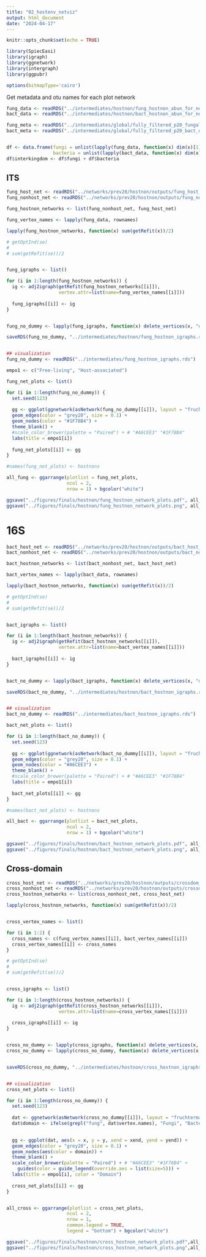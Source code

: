 ```yaml
---
title: "02_hostenv_netviz"
output: html_document
date: "2024-04-17"
---
```


```r
knitr::opts_chunk$set(echo = TRUE)
```

```r
library(SpiecEasi)
library(igraph)
library(ggnetwork)
library(intergraph)
library(ggpubr)

options(bitmapType='cairo')

```

Get metadata and otu names for each plot network

```r
fung_data <- readRDS("../intermediates/hostnon/fung_hostnon_abun_for_networks.rds")
bact_data <- readRDS("../intermediates/hostnon/bact_hostnon_abun_for_networks.rds")

fung_meta <- readRDS("../intermediates/global/fully_filtered_p20_fungal_otu_metadata_matched_up.rds")
bact_meta <- readRDS("../intermediates/global/fully_filtered_p20_bact_otu_metadata_matched_up.rds")


df <- data.frame(fungi = unlist(lapply(fung_data, function(x) dim(x)[1])),
                 bacteria = unlist(lapply(bact_data, function(x) dim(x)[1])))
df$interkingdom <- df$fungi + df$bacteria

```

## ITS

```r

fung_host_net <- readRDS("../networks/prev20/hostnon/outputs/fung_host_network_p20_mb_thresh01.rds")
fung_nonhost_net <- readRDS("../networks/prev20/hostnon/outputs/fung_nonhost_network_p20_mb_thresh01.rds") 

fung_hostnon_networks <- list(fung_nonhost_net, fung_host_net)

fung_vertex_names <- lapply(fung_data, rownames)

lapply(fung_hostnon_networks, function(x) sum(getRefit(x))/2)

# getOptInd(se)
# 
# sum(getRefit(se))/2


fung_igraphs <- list()

for (i in 1:length(fung_hostnon_networks)) {
  ig <- adj2igraph(getRefit(fung_hostnon_networks[[i]]),
                   vertex.attr=list(name=fung_vertex_names[[i]]))
  
  fung_igraphs[[i]] <- ig
}


fung_no_dummy <- lapply(fung_igraphs, function(x) delete_vertices(x, "dummy"))

saveRDS(fung_no_dummy, "../intermediates/hostnon/fung_hostnon_igraphs.rds")


## visualization
fung_no_dummy <- readRDS("../intermediates/fung_hostnon_igraphs.rds")

empo1 <- c("Free-living", "Host-associated")

fung_net_plots <- list()

for (i in 1:length(fung_no_dummy)) {
  set.seed(123)
  
  gg <- ggplot(ggnetwork(asNetwork(fung_no_dummy[[i]]), layout = "fruchtermanreingold"), aes(x = x, y = y, xend = xend, yend = yend)) +
  geom_edges(color = "grey20", size = 0.1) +
  geom_nodes(color = "#1F78B4") +
  theme_blank() +
  #scale_color_brewer(palette = "Paired") + # "#A6CEE3" "#1F78B4"
  labs(title = empo1[i])
  
  fung_net_plots[[i]] <- gg
}

#names(fung_net_plots) <- hostnons

all_fung <- ggarrange(plotlist = fung_net_plots,
                      ncol = 2,
                      nrow = 1) + bgcolor("white")

ggsave("../figures/finals/hostnon/fung_hostnon_network_plots.pdf", all_fung, width=12.5, height=6)
ggsave("../figures/finals/hostnon/fung_hostnon_network_plots.png", all_fung, width=12.5, height=6)

```

# 16S

```r

bact_host_net <- readRDS("../networks/prev20/hostnon/outputs/bact_host_network_p20_mb_thresh01.rds")
bact_nonhost_net <- readRDS("../networks/prev20/hostnon/outputs/bact_nonhost_network_p20_mb_thresh01.rds") 

bact_hostnon_networks <- list(bact_nonhost_net, bact_host_net)

bact_vertex_names <- lapply(bact_data, rownames)

lapply(bact_hostnon_networks, function(x) sum(getRefit(x))/2)

# getOptInd(se)
# 
# sum(getRefit(se))/2


bact_igraphs <- list()

for (i in 1:length(bact_hostnon_networks)) {
  ig <- adj2igraph(getRefit(bact_hostnon_networks[[i]]),
                   vertex.attr=list(name=bact_vertex_names[[i]]))
  
  bact_igraphs[[i]] <- ig
}


bact_no_dummy <- lapply(bact_igraphs, function(x) delete_vertices(x, "dummy"))

saveRDS(bact_no_dummy, "../intermediates/hostnon/bact_hostnon_igraphs.rds")


## visualization
bact_no_dummy <- readRDS("../intermediates/bact_hostnon_igraphs.rds")

bact_net_plots <- list()

for (i in 1:length(bact_no_dummy)) {
  set.seed(123)
  
  gg <- ggplot(ggnetwork(asNetwork(bact_no_dummy[[i]]), layout = "fruchtermanreingold"), aes(x = x, y = y, xend = xend, yend = yend)) +
  geom_edges(color = "grey20", size = 0.1) +
  geom_nodes(color = "#A6CEE3") +
  theme_blank() +
  #scale_color_brewer(palette = "Paired") + # "#A6CEE3" "#1F78B4"
  labs(title = empo1[i])
  
  bact_net_plots[[i]] <- gg
}

#names(bact_net_plots) <- hostnons

all_bact <- ggarrange(plotlist = bact_net_plots,
                      ncol = 2,
                      nrow = 1) + bgcolor("white")

ggsave("../figures/finals/hostnon/bact_hostnon_network_plots.pdf", all_bact, width=12.5, height=6)
ggsave("../figures/finals/hostnon/bact_hostnon_network_plots.png", all_bact, width=12.5, height=6)

```

## Cross-domain

```r

cross_host_net <- readRDS("../networks/prev20/hostnon/outputs/crossdom_host_network_p20_mb_thresh01.rds")
cross_nonhost_net <- readRDS("../networks/prev20/hostnon/outputs/crossdom_nonhost_network_p20_mb_thresh01.rds") 
cross_hostnon_networks <- list(cross_nonhost_net, cross_host_net)

lapply(cross_hostnon_networks, function(x) sum(getRefit(x))/2)


cross_vertex_names <- list()

for (i in 1:2) {
  cross_names <- c(fung_vertex_names[[i]], bact_vertex_names[[i]])
  cross_vertex_names[[i]] <- cross_names
}

# getOptInd(se)
# 
# sum(getRefit(se))/2


cross_igraphs <- list()

for (i in 1:length(cross_hostnon_networks)) {
  ig <- adj2igraph(getRefit(cross_hostnon_networks[[i]]),
                   vertex.attr=list(name=cross_vertex_names[[i]]))
  
  cross_igraphs[[i]] <- ig
}


cross_no_dummy <- lapply(cross_igraphs, function(x) delete_vertices(x, "dummy"))
cross_no_dummy <- lapply(cross_no_dummy, function(x) delete_vertices(x, "dummy"))


saveRDS(cross_no_dummy, "../intermediates/hostnon/cross_hostnon_igraphs.rds")


## visualization
cross_net_plots <- list()

for (i in 1:length(cross_no_dummy)) {
  set.seed(123)
  
  dat <- ggnetwork(asNetwork(cross_no_dummy[[i]]), layout = "fruchtermanreingold")
  dat$domain <- ifelse(grepl("fung", dat$vertex.names), "Fungi", "Bacteria")

  
  gg <- ggplot(dat, aes(x = x, y = y, xend = xend, yend = yend)) +
  geom_edges(color = "grey20", size = 0.1) +
  geom_nodes(aes(color = domain)) +
  theme_blank() +
  scale_color_brewer(palette = "Paired") + # "#A6CEE3" "#1F78B4" +
    guides(color = guide_legend(override.aes = list(size=5))) +
  labs(title = empo1[i], color = "Domain")
  
  cross_net_plots[[i]] <- gg
}


all_cross <- ggarrange(plotlist = cross_net_plots,
                      ncol = 2,
                      nrow = 1,
                      common.legend = TRUE,
                      legend = "bottom") + bgcolor("white")

ggsave("../figures/finals/hostnon/cross_hostnon_network_plots.pdf",all_cross, width=14, height=6)
ggsave("../figures/finals/hostnon/cross_hostnon_network_plots.png",all_cross, width=14, height=6)

```



